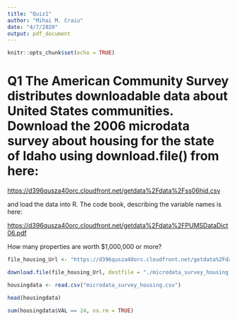```yaml
---
title: "Quiz1"
author: "Mihai M. Craiu"
date: "4/7/2020"
output: pdf_document
---
```


```r
knitr::opts_chunk$set(echo = TRUE)
```


# Q1 The American Community Survey distributes downloadable data about United States communities. Download the 2006 microdata survey about housing for the state of Idaho using download.file() from here:

[https://d396qusza40orc.cloudfront.net/getdata%2Fdata%2Fss06hid.csv](https://d396qusza40orc.cloudfront.net/getdata%2Fdata%2Fss06hid.csv)

and load the data into R. The code book, describing the variable names is here:

[https://d396qusza40orc.cloudfront.net/getdata%2Fdata%2FPUMSDataDict06.pdf](https://d396qusza40orc.cloudfront.net/getdata%2Fdata%2FPUMSDataDict06.pdf)

How many properties are worth $1,000,000 or more?

```R
file_housing_Url <- "https://d396qusza40orc.cloudfront.net/getdata%2Fdata%2Fss06hid.csv"

download.file(file_housing_Url, destfile = "./microdata_survey_housing.csv")

housingdata <- read.csv("microdata_survey_housing.csv")

head(housingdata)

sum(housingdata$VAL == 24, na.rm = TRUE)

```